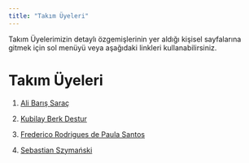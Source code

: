 ```yaml
---
title: "Takım Üyeleri"
---
```


Takım Üyelerimizin detaylı özgemişlerinin yer aldığı kişisel sayfalarına gitmek için sol menüyü veya aşağıdaki linkleri kullanabilirsiniz.

# Takım Üyeleri

1.  [Ali Barış Saraç](/takim/ali_baris_sarac.qmd)

2.  [Kubilay Berk Destur](/takim/kubilay_berk_destur.qmd)

3.  [Frederico Rodrigues de Paula Santos](/takim/fred.qmd)

4.  [Sebastian Szymański](/takim/szymanski.qmd)
